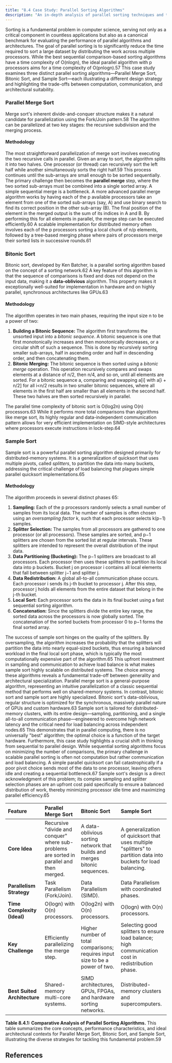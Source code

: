 ```yaml
---
title: "8.4 Case Study: Parallel Sorting Algorithms"
description: "An in-depth analysis of parallel sorting techniques and their performance characteristics."
---
```


Sorting is a fundamental problem in computer science, serving not only as a critical component in countless applications but also as a canonical benchmark for evaluating the performance of parallel algorithms and architectures. The goal of parallel sorting is to significantly reduce the time required to sort a large dataset by distributing the work across multiple processors. While the best sequential comparison-based sorting algorithms have a time complexity of O(nlogn), the ideal parallel algorithm with p processors aims for a time complexity of O(pnlogn​).57 This case study examines three distinct parallel sorting algorithms—Parallel Merge Sort, Bitonic Sort, and Sample Sort—each illustrating a different design strategy and highlighting the trade-offs between computation, communication, and architectural suitability.

### **Parallel Merge Sort**

Merge sort's inherent divide-and-conquer structure makes it a natural candidate for parallelization using the Fork/Join pattern.58 The algorithm can be parallelized at two key stages: the recursive subdivision and the merging process.

#### **Methodology**

The most straightforward parallelization of merge sort involves executing the two recursive calls in parallel. Given an array to sort, the algorithm splits it into two halves. One processor (or thread) can recursively sort the left half while another simultaneously sorts the right half.59 This process continues until the sub-arrays are small enough to be sorted sequentially. The primary challenge then becomes the **parallel merge** step, where the two sorted sub-arrays must be combined into a single sorted array.
A simple sequential merge is a bottleneck. A more advanced parallel merge algorithm works by having each of the p available processors take an element from one of the sorted sub-arrays (say, A) and use binary search to find its correct position in the other sub-array (B). The final position of the element in the merged output is the sum of its indices in A and B. By performing this for all elements in parallel, the merge step can be executed efficiently.60 A scalable implementation for distributed memory often involves each of the p processors sorting a local chunk of n/p elements, followed by a tree-based merging phase where pairs of processors merge their sorted lists in successive rounds.61

### **Bitonic Sort**

Bitonic sort, developed by Ken Batcher, is a parallel sorting algorithm based on the concept of a sorting network.62 A key feature of this algorithm is that the sequence of comparisons is fixed and does not depend on the input data, making it a **data-oblivious** algorithm. This property makes it exceptionally well-suited for implementation in hardware and on highly parallel, synchronous architectures like GPUs.63

#### **Methodology**

The algorithm operates in two main phases, requiring the input size n to be a power of two:

1. **Building a Bitonic Sequence:** The algorithm first transforms the unsorted input into a *bitonic sequence*. A bitonic sequence is one that first monotonically increases and then monotonically decreases, or a circular shift of such a sequence. This is done by recursively sorting smaller sub-arrays, half in ascending order and half in descending order, and then concatenating them.
2. **Bitonic Merging:** The bitonic sequence is then sorted using a *bitonic merge* operation. This operation recursively compares and swaps elements at a distance of n/2, then n/4, and so on, until all elements are sorted. For a bitonic sequence a, comparing and swapping a\[i\] with a\[i + n/2\] for all i\<n/2 results in two smaller bitonic sequences, where all elements in the first half are smaller than all elements in the second half. These two halves are then sorted recursively in parallel.

The parallel time complexity of bitonic sort is O(log2n) using O(n) processors.63 While it performs more total comparisons than algorithms like merge sort, its highly regular and data-independent communication pattern allows for very efficient implementation on SIMD-style architectures where processors execute instructions in lock-step.64

### **Sample Sort**

Sample sort is a powerful parallel sorting algorithm designed primarily for distributed-memory systems. It is a generalization of quicksort that uses multiple pivots, called *splitters*, to partition the data into many buckets, addressing the critical challenge of load balancing that plagues simple parallel quicksort implementations.65

#### **Methodology**

The algorithm proceeds in several distinct phases 65:

1. **Sampling:** Each of the p processors randomly selects a small number of samples from its local data. The number of samples is often chosen using an *oversampling factor* k, such that each processor selects k(p−1) samples.
2. **Splitter Selection:** The samples from all processors are gathered to one processor (or all processors). These samples are sorted, and p−1 splitters are chosen from the sorted list at regular intervals. These splitters are intended to represent the overall distribution of the input data.
3. **Data Partitioning (Bucketing):** The p−1 splitters are broadcast to all processors. Each processor then uses these splitters to partition its local data into p buckets. Bucket j on processor i contains all local elements that fall between splitter j−1 and splitter j.
4. **Data Redistribution:** A global all-to-all communication phase occurs. Each processor i sends its j-th bucket to processor j. After this step, processor j holds all elements from the entire dataset that belong in the j-th bucket.
5. **Local Sort:** Each processor sorts the data in its final bucket using a fast sequential sorting algorithm.
6. **Concatenation:** Since the splitters divide the entire key range, the sorted data across the processors is now globally sorted. The concatenation of the sorted buckets from processor 0 to p−1 forms the final sorted array.

The success of sample sort hinges on the quality of the splitters. By oversampling, the algorithm increases the probability that the splitters will partition the data into nearly equal-sized buckets, thus ensuring a balanced workload in the final local sort phase, which is typically the most computationally expensive part of the algorithm.65 This upfront investment in sampling and communication to achieve load balance is what makes sample sort highly scalable on distributed systems.
The choice among these algorithms reveals a fundamental trade-off between generality and architectural specialization. Parallel merge sort is a general-purpose algorithm, representing an intuitive parallelization of a classic sequential method that performs well on shared-memory systems. In contrast, bitonic sort and sample sort are highly specialized. Bitonic sort's data-oblivious, regular structure is optimized for the synchronous, massively parallel nature of GPUs and custom hardware.63 Sample sort is tailored for distributed-memory clusters, with its entire design—sampling, partitioning, and a single all-to-all communication phase—engineered to overcome high network latency and the critical need for load balancing across independent nodes.65 This demonstrates that in parallel computing, there is no universally "best" algorithm; the optimal choice is a function of the target hardware.
Furthermore, this case study highlights a crucial shift in thinking from sequential to parallel design. While sequential sorting algorithms focus on minimizing the number of comparisons, the primary challenge in scalable parallel sorting is often not computation but rather communication and load balancing. A simple parallel quicksort can fail catastrophically if a poor pivot choice sends most of the data to one processor, leaving others idle and creating a sequential bottleneck.67 Sample sort's design is a direct acknowledgment of this problem; its complex sampling and splitter selection phases are an upfront cost paid specifically to ensure a balanced distribution of work, thereby minimizing processor idle time and maximizing parallel efficiency.65

| Feature | Parallel Merge Sort | Bitonic Sort | Sample Sort |
| :---- | :---- | :---- | :---- |
| **Core Idea** | Recursive "divide and conquer" where sub-problems are sorted in parallel and then merged. | A data-oblivious sorting network that builds and merges bitonic sequences. | A generalization of quicksort that uses multiple "splitters" to partition data into buckets for load balancing. |
| **Parallelism Strategy** | Task Parallelism (Fork/Join). | Data Parallelism (SIMD). | Data Parallelism with coordinated phases. |
| **Time Complexity (Ideal)** | O(logn) with O(n) processors. | O(log2n) with O(n) processors. | O(logn) with O(n) processors. |
| **Key Challenge** | Efficiently parallelizing the merge step. | Higher number of total comparisons; requires input size to be a power of two. | Selecting good splitters to ensure load balance; high communication cost in redistribution phase. |
| **Best Suited Architecture** | Shared-memory multi-core systems. | SIMD architectures, GPUs, FPGAs, and hardware sorting networks. | Distributed-memory clusters and supercomputers. |

**Table 8.4.1: Comparative Analysis of Parallel Sorting Algorithms.** This table summarizes the core concepts, performance characteristics, and ideal architectural contexts for Parallel Merge Sort, Bitonic Sort, and Sample Sort, illustrating the diverse strategies for tackling this fundamental problem.59

## References

[^1]: Introduction to Parallel Computing Tutorial \- | HPC @ LLNL, accessed October 6, 2025, [https://hpc.llnl.gov/documentation/tutorials/introduction-parallel-computing-tutorial](https://hpc.llnl.gov/documentation/tutorials/introduction-parallel-computing-tutorial)
[^2]: parallel-computational-models.pdf, accessed October 6, 2025, [https://www.ijcsma.com/articles/parallel-computational-models.pdf](https://www.ijcsma.com/articles/parallel-computational-models.pdf)
[^3]: Models for Parallel Computing: Review and Perspectives \- IDA.LiU.SE, accessed October 6, 2025, [https://www.ida.liu.se/~chrke55/papers/modelsurvey.pdf](https://www.ida.liu.se/~chrke55/papers/modelsurvey.pdf)
[^4]: Parallel algorithms in shared memory \- Thomas Ropars, accessed October 6, 2025, [https://tropars.github.io/downloads/lectures/PAP/pap_3_shared_memory_algos.pdf](https://tropars.github.io/downloads/lectures/PAP/pap_3_shared_memory_algos.pdf)
[^5]: PRAM or Parallel Random Access Machines \- GeeksforGeeks, accessed October 6, 2025, [https://www.geeksforgeeks.org/computer-organization-architecture/pram-or-parallel-random-access-machines/](https://www.geeksforgeeks.org/computer-organization-architecture/pram-or-parallel-random-access-machines/)
[^6]: COMP 633: Parallel Computing PRAM Algorithms, accessed October 6, 2025, [https://www.cs.unc.edu/~prins/Classes/633/Readings/pram.pdf](https://www.cs.unc.edu/~prins/Classes/633/Readings/pram.pdf)
[^7]: Parallel Random-Access Machines \- Computer Science, UWO, accessed October 6, 2025, [https://www.csd.uwo.ca/~mmorenom/HPC-Slides/The_PRAM_model.pdf](https://www.csd.uwo.ca/~mmorenom/HPC-Slides/The_PRAM_model.pdf)
[^8]: A Survey of Parallel Algorithms for Shared-Memory Machines, accessed October 6, 2025, [https://www2.eecs.berkeley.edu/Pubs/TechRpts/1988/CSD-88-408.pdf](https://www2.eecs.berkeley.edu/Pubs/TechRpts/1988/CSD-88-408.pdf)
[^9]: A survey of parallel algorithms for shared-memory machines (Book) | OSTI.GOV, accessed October 6, 2025, [https://www.osti.gov/biblio/5805553](https://www.osti.gov/biblio/5805553)
[^10]: Parallel Computation Models \- Rice University, accessed October 6, 2025, [https://www.cs.rice.edu/~vs3/comp422/lecture-notes/comp422-lec20-s08-v1.pdf](https://www.cs.rice.edu/~vs3/comp422/lecture-notes/comp422-lec20-s08-v1.pdf)
[^11]: Parallel RAM \- Wikipedia, accessed October 6, 2025, [https://en.wikipedia.org/wiki/Parallel_RAM](https://en.wikipedia.org/wiki/Parallel_RAM)
[^12]: Section \#2: PRAM models (CS838: Topics in parallel computing, CS1221, Thu, Jan 21, 1999, 8:00-9:15 am) Pavel Tvrdik \- cs.wisc.edu, accessed October 6, 2025, [https://pages.cs.wisc.edu/~tvrdik/2/html/Section2.html](https://pages.cs.wisc.edu/~tvrdik/2/html/Section2.html)
[^13]: Introduction to Parallel Algorithms \- Computer Engineering Group, accessed October 6, 2025, [https://www.eecg.toronto.edu/~ece1762/hw/par.pdf](https://www.eecg.toronto.edu/~ece1762/hw/par.pdf)
[^14]: LogP: Towards a realistic Model of Parallel Computation, accessed October 6, 2025, [https://users.cs.utah.edu/~kirby/classes/cs6230/CullerSlides.pdf](https://users.cs.utah.edu/~kirby/classes/cs6230/CullerSlides.pdf)
[^15]: Bulk synchronous parallel \- Wikipedia, accessed October 6, 2025, [https://en.wikipedia.org/wiki/Bulk_synchronous_parallel](https://en.wikipedia.org/wiki/Bulk_synchronous_parallel)
[^16]: Bulk Synchronous Parallel \- HClib-Actor Documentation, accessed October 6, 2025, [https://hclib-actor.com/background/bsp/](https://hclib-actor.com/background/bsp/)
[^17]: RAM, PRAM, and LogP models, accessed October 6, 2025, [https://www.cs.fsu.edu/~xyuan/cis4930-cda5125/lect23_logpbsp.ppt](https://www.cs.fsu.edu/~xyuan/cis4930-cda5125/lect23_logpbsp.ppt)
[^18]: BSP Tutorial \- Apache Hama, accessed October 6, 2025, [https://hama.apache.org/hama_bsp_tutorial.html](https://hama.apache.org/hama_bsp_tutorial.html)
[^19]: BSP model \- Bulk, accessed October 6, 2025, [https://jwbuurlage.github.io/Bulk/bsp/](https://jwbuurlage.github.io/Bulk/bsp/)
[^20]: LogP: Towards a Realistic Model of Parallel Computation | EECS at ..., accessed October 6, 2025, [https://www2.eecs.berkeley.edu/Pubs/TechRpts/1992/6262.html](https://www2.eecs.berkeley.edu/Pubs/TechRpts/1992/6262.html)
[^21]: LogP: Towards a realistic model of parallel computation \- Illinois Experts, accessed October 6, 2025, [https://experts.illinois.edu/en/publications/logp-towards-a-realistic-model-of-parallel-computation-2](https://experts.illinois.edu/en/publications/logp-towards-a-realistic-model-of-parallel-computation-2)
[^22]: CS 498 Hot Topics in High Performance Computing \- Torsten Hoefler, accessed October 6, 2025, [https://htor.ethz.ch/teaching/CS498/hoefler_cs498_lecture_4.pdf](https://htor.ethz.ch/teaching/CS498/hoefler_cs498_lecture_4.pdf)
[^23]: LogP machine \- Wikipedia, accessed October 6, 2025, [https://en.wikipedia.org/wiki/LogP_machine](https://en.wikipedia.org/wiki/LogP_machine)
[^24]: Design of Parallel and High-Performance Computing: Distributed-Memory Models and Algorithms, accessed October 6, 2025, [https://spcl.inf.ethz.ch/Teaching/2015-dphpc/lecture/lecture12-loggp](https://spcl.inf.ethz.ch/Teaching/2015-dphpc/lecture/lecture12-loggp)
[^25]: Lecture 26: Performance Models for Distributed Memory Parallel Computing, accessed October 6, 2025, [https://wgropp.cs.illinois.edu/courses/cs598-s15/lectures/lecture26.pdf](https://wgropp.cs.illinois.edu/courses/cs598-s15/lectures/lecture26.pdf)
[^26]: BSP vs LogP1 \- dei.unipd.it, accessed October 6, 2025, [https://www.dei.unipd.it/~geppo/PAPERS/BSPvsLogP.pdf](https://www.dei.unipd.it/~geppo/PAPERS/BSPvsLogP.pdf)
[^27]: (PDF) BSP vs LogP. \- ResearchGate, accessed October 6, 2025, [https://www.researchgate.net/publication/221257656_BSP_vs_LogP](https://www.researchgate.net/publication/221257656_BSP_vs_LogP)
[^28]: (PDF) LogP: A Practical Model of Parallel Computation. \- ResearchGate, accessed October 6, 2025, [https://www.researchgate.net/publication/220420294_LogP_A_Practical_Model_of_Parallel_Computation](https://www.researchgate.net/publication/220420294_LogP_A_Practical_Model_of_Parallel_Computation)
[^29]: Chapter 3. Parallel Algorithm Design Methodology, accessed October 6, 2025, [https://www.cs.hunter.cuny.edu/~sweiss/course_materials/csci493.65/lecture_notes/chapter03.pdf](https://www.cs.hunter.cuny.edu/~sweiss/course_materials/csci493.65/lecture_notes/chapter03.pdf)
[^30]: 9.3. Parallel Design Patterns — Computer Systems Fundamentals, accessed October 6, 2025, [https://w3.cs.jmu.edu/kirkpams/OpenCSF/Books/csf/html/ParallelDesign.html](https://w3.cs.jmu.edu/kirkpams/OpenCSF/Books/csf/html/ParallelDesign.html)
[^31]: Parallel Algorithm Analysis and Design, accessed October 6, 2025, [https://www.math-cs.gordon.edu/courses/cps343/presentations/Parallel_Alg_Design.pdf](https://www.math-cs.gordon.edu/courses/cps343/presentations/Parallel_Alg_Design.pdf)
[^32]: Data parallelism \- Wikipedia, accessed October 6, 2025, [https://en.wikipedia.org/wiki/Data_parallelism](https://en.wikipedia.org/wiki/Data_parallelism)
[^33]: What Is Data Parallelism? | Pure Storage, accessed October 6, 2025, [https://www.purestorage.com/knowledge/what-is-data-parallelism.html](https://www.purestorage.com/knowledge/what-is-data-parallelism.html)
[^34]: Parallel Algorithm \- Quick Guide \- Tutorials Point, accessed October 6, 2025, [https://www.tutorialspoint.com/parallel_algorithm/parallel_algorithm_quick_guide.htm](https://www.tutorialspoint.com/parallel_algorithm/parallel_algorithm_quick_guide.htm)
[^35]: Data parallelism vs Task parallelism \- Tutorials Point, accessed October 6, 2025, [https://www.tutorialspoint.com/data-parallelism-vs-task-parallelism](https://www.tutorialspoint.com/data-parallelism-vs-task-parallelism)
[^36]: Parallel Algorithm Design Strategies | Parallel and Distributed Computing Class Notes | Fiveable, accessed October 6, 2025, [https://fiveable.me/parallel-and-distributed-computing/unit-6/parallel-algorithm-design-strategies/study-guide/B9NPGnrWtPEbON5O](https://fiveable.me/parallel-and-distributed-computing/unit-6/parallel-algorithm-design-strategies/study-guide/B9NPGnrWtPEbON5O)
[^37]: Data Parallel, Task Parallel, and Agent Actor Architectures \- bytewax, accessed October 6, 2025, [https://bytewax.io/blog/data-parallel-task-parallel-and-agent-actor-architectures](https://bytewax.io/blog/data-parallel-task-parallel-and-agent-actor-architectures)
[^38]: Task parallelism \- Wikipedia, accessed October 6, 2025, [https://en.wikipedia.org/wiki/Task_parallelism](https://en.wikipedia.org/wiki/Task_parallelism)
[^39]: Types of parallelism \- Arm Immortalis and Mali GPU OpenCL Developer Guide, accessed October 6, 2025, [https://developer.arm.com/documentation/101574/latest/Parallel-processing-concepts/Types-of-parallelism](https://developer.arm.com/documentation/101574/latest/Parallel-processing-concepts/Types-of-parallelism)
[^40]: Data and Task Parallelism \- Intel, accessed October 6, 2025, [https://www.intel.com/content/www/us/en/docs/advisor/user-guide/2023-2/data-and-task-parallelism.html](https://www.intel.com/content/www/us/en/docs/advisor/user-guide/2023-2/data-and-task-parallelism.html)
[^41]: Principles of Parallel Algorithm Design: Concurrency and Decomposition \- Rice University, accessed October 6, 2025, [https://www.clear.rice.edu/comp422/lecture-notes/comp422-534-2020-Lecture2-ConcurrencyDecomposition.pdf](https://www.clear.rice.edu/comp422/lecture-notes/comp422-534-2020-Lecture2-ConcurrencyDecomposition.pdf)
[^42]: Design of Parallel Algorithms \- Physics and Astronomy, accessed October 6, 2025, [http://homepage.physics.uiowa.edu/~ghowes/teach/phys5905/lect/NumLec13_Design.pdf](http://homepage.physics.uiowa.edu/~ghowes/teach/phys5905/lect/NumLec13_Design.pdf)
[^43]: What is MapReduce? \- IBM, accessed October 6, 2025, [https://www.ibm.com/think/topics/mapreduce](https://www.ibm.com/think/topics/mapreduce)
[^44]: MapReduce 101: What It Is & How to Get Started | Talend, accessed October 6, 2025, [https://www.talend.com/resources/what-is-mapreduce/](https://www.talend.com/resources/what-is-mapreduce/)
[^45]: An Introduction to MapReduce with Map Reduce Example \- Analytics Vidhya, accessed October 6, 2025, [https://www.analyticsvidhya.com/blog/2022/05/an-introduction-to-mapreduce-with-a-word-count-example/](https://www.analyticsvidhya.com/blog/2022/05/an-introduction-to-mapreduce-with-a-word-count-example/)
[^46]: Map Reduce and its Phases with numerical example. \- GeeksforGeeks, accessed October 6, 2025, [https://www.geeksforgeeks.org/data-science/mapreduce-understanding-with-real-life-example/](https://www.geeksforgeeks.org/data-science/mapreduce-understanding-with-real-life-example/)
[^47]: 4.1 MapReduce — Parallel Computing for Beginners, accessed October 6, 2025, [https://www.learnpdc.org/PDCBeginners/6-furtherAvenues/mapreduce.html](https://www.learnpdc.org/PDCBeginners/6-furtherAvenues/mapreduce.html)
[^48]: Parallel Data Processing with Hadoop/MapReduce \- UCSB Computer Science, accessed October 6, 2025, [https://sites.cs.ucsb.edu/~tyang/class/240a17/slides/CS240TopicMapReduce.pdf](https://sites.cs.ucsb.edu/~tyang/class/240a17/slides/CS240TopicMapReduce.pdf)
[^49]: Parallel programming: Using the Fork-Join model in Salesforce \- West Monroe, accessed October 6, 2025, [https://www.westmonroe.com/insights/parallel-programming-using-the-fork-Join-model-in-salesforce](https://www.westmonroe.com/insights/parallel-programming-using-the-fork-Join-model-in-salesforce)
[^50]: CS 365: Lecture 13: Fork/Join Parallelism, accessed October 6, 2025, [https://ycpcs.github.io/cs365-spring2017/lectures/lecture13.html](https://ycpcs.github.io/cs365-spring2017/lectures/lecture13.html)
[^51]: Fork–join model \- Wikipedia, accessed October 6, 2025, [https://en.wikipedia.org/wiki/Fork%E2%80%93join_model](https://en.wikipedia.org/wiki/Fork%E2%80%93join_model)
[^52]: Introduction to the Fork/Join Framework \- Pluralsight, accessed October 6, 2025, [https://www.pluralsight.com/resources/blog/guides/introduction-to-the-fork-join-framework](https://www.pluralsight.com/resources/blog/guides/introduction-to-the-fork-join-framework)
[^53]: Fork/Join \- Essential Java Classes \- Oracle Help Center, accessed October 6, 2025, [https://docs.oracle.com/javase/tutorial/essential/concurrency/forkjoin.html](https://docs.oracle.com/javase/tutorial/essential/concurrency/forkjoin.html)
[^54]: Pipeline | Our Pattern Language, accessed October 6, 2025, [https://patterns.eecs.berkeley.edu/?page_id=542](https://patterns.eecs.berkeley.edu/?page_id=542)
[^55]: The Pipeline Design Pattern \- Examples in C# | HackerNoon, accessed October 6, 2025, [https://hackernoon.com/the-pipeline-design-pattern-examples-in-c](https://hackernoon.com/the-pipeline-design-pattern-examples-in-c)
[^56]: Difference between Fork/Join and Map/Reduce \- Stack Overflow, accessed October 6, 2025, [https://stackoverflow.com/questions/2538224/difference-between-fork-join-and-map-reduce](https://stackoverflow.com/questions/2538224/difference-between-fork-join-and-map-reduce)
[^57]: Which parallel sorting algorithm has the best average case performance? \- Stack Overflow, accessed October 6, 2025, [https://stackoverflow.com/questions/3969813/which-parallel-sorting-algorithm-has-the-best-average-case-performance](https://stackoverflow.com/questions/3969813/which-parallel-sorting-algorithm-has-the-best-average-case-performance)
[^58]: Parallel Merge Sort \- San Jose State University, accessed October 6, 2025, [https://www.sjsu.edu/people/robert.chun/courses/cs159/s3/T.pdf](https://www.sjsu.edu/people/robert.chun/courses/cs159/s3/T.pdf)
[^59]: Parallel Merge Sort | Zaid Humayun's Blog, accessed October 6, 2025, [https://redixhumayun.github.io/systems/2023/12/29/parallel-merge-sort.html](https://redixhumayun.github.io/systems/2023/12/29/parallel-merge-sort.html)
[^60]: Overview Parallel Merge Sort, accessed October 6, 2025, [https://stanford.edu/~rezab/classes/cme323/S16/notes/Lecture04/cme323_lec4.pdf](https://stanford.edu/~rezab/classes/cme323/S16/notes/Lecture04/cme323_lec4.pdf)
[^61]: Parallel Merge Sort Algorithm. Introduction | by Rachit Vasudeva ..., accessed October 6, 2025, [https://rachitvasudeva.medium.com/parallel-merge-sort-algorithm-e8175ab60e7](https://rachitvasudeva.medium.com/parallel-merge-sort-algorithm-e8175ab60e7)
[^62]: What is Bitonic sort? \- Educative.io, accessed October 6, 2025, [https://www.educative.io/answers/what-is-bitonic-sort](https://www.educative.io/answers/what-is-bitonic-sort)
[^63]: Bitonic sorter \- Wikipedia, accessed October 6, 2025, [https://en.wikipedia.org/wiki/Bitonic_sorter](https://en.wikipedia.org/wiki/Bitonic_sorter)
[^64]: Bitonic Sort \- GeeksforGeeks, accessed October 6, 2025, [https://www.geeksforgeeks.org/dsa/bitonic-sort/](https://www.geeksforgeeks.org/dsa/bitonic-sort/)
[^65]: Samplesort \- Wikipedia, accessed October 6, 2025, [https://en.wikipedia.org/wiki/Samplesort](https://en.wikipedia.org/wiki/Samplesort)
[^66]: Parallel Sample Sort using MPI, accessed October 6, 2025, [https://cse.buffalo.edu/faculty/miller/Courses/CSE702/Nicolas-Barrios-Fall-2021.pdf](https://cse.buffalo.edu/faculty/miller/Courses/CSE702/Nicolas-Barrios-Fall-2021.pdf)
[^67]: 12.7.4 Quicksort or Samplesort Algorithm \- The Netlib, accessed October 6, 2025, [https://www.netlib.org/utk/lsi/pcwLSI/text/node302.html](https://www.netlib.org/utk/lsi/pcwLSI/text/node302.html)
[^68]: Comparison of parallel sorting algorithms \- arXiv, accessed October 6, 2025, [https://arxiv.org/pdf/1511.03404](https://arxiv.org/pdf/1511.03404)
[^69]: Lecture 6: Parallel Matrix Algorithms (part 3), accessed October 6, 2025, [https://www3.nd.edu/~zxu2/acms60212-40212-S12/Lec-07-3.pdf](https://www3.nd.edu/~zxu2/acms60212-40212-S12/Lec-07-3.pdf)
[^70]: Matrix multiplication algorithm \- Wikipedia, accessed October 6, 2025, [https://en.wikipedia.org/wiki/Matrix_multiplication_algorithm](https://en.wikipedia.org/wiki/Matrix_multiplication_algorithm)
[^71]: Cannon's algorithm for distributed matrix multiplication \- OpenGenus IQ, accessed October 6, 2025, [https://iq.opengenus.org/cannon-algorithm-distributed-matrix-multiplication/](https://iq.opengenus.org/cannon-algorithm-distributed-matrix-multiplication/)
[^72]: PARALLEL MATRIX MULTIPLICATION: A SYSTEMATIC JOURNEY 1. Introduction. This paper serves a number of purposes, accessed October 6, 2025, [https://www.cs.utexas.edu/~flame/pubs/SUMMA2d3dTOMS.pdf](https://www.cs.utexas.edu/~flame/pubs/SUMMA2d3dTOMS.pdf)
[^73]: Cannon's Algorithm, accessed October 6, 2025, [https://users.cs.utah.edu/~hari/teaching/paralg/tutorial/05_Cannons.html](https://users.cs.utah.edu/~hari/teaching/paralg/tutorial/05_Cannons.html)
[^74]: CS 140 Homework 3: SUMMA Matrix Multiplication \- UCSB Computer Science, accessed October 6, 2025, [https://sites.cs.ucsb.edu/~gilbert/cs140/old/cs140Win2009/assignments/hw3.pdf](https://sites.cs.ucsb.edu/~gilbert/cs140/old/cs140Win2009/assignments/hw3.pdf)
[^75]: SUMMA: Scalable Universal Matrix Multiplication Algorithm \- UCSB Computer Science, accessed October 6, 2025, [https://sites.cs.ucsb.edu/~gilbert/cs140/old/cs140Win2009/assignments/lawn96-SUMMA.pdf](https://sites.cs.ucsb.edu/~gilbert/cs140/old/cs140Win2009/assignments/lawn96-SUMMA.pdf)
[^76]: Parallel and Distributed Algorithms and ... \- Canyi Lu (卢参义), accessed October 6, 2025, [https://canyilu.github.io/teaching/appd-fall-2016/tp4/tp4.pdf](https://canyilu.github.io/teaching/appd-fall-2016/tp4/tp4.pdf)
[^77]: Matrix multiplication on multidimensional torus networks \- UC Berkeley EECS, accessed October 6, 2025, [http://eecs.berkeley.edu/Pubs/TechRpts/2012/EECS-2012-28.pdf](http://eecs.berkeley.edu/Pubs/TechRpts/2012/EECS-2012-28.pdf)
[^78]: Communication-optimal parallel 2.5D matrix multiplication and LU factorization algorithms \- The Netlib, accessed October 6, 2025, [https://www.netlib.org/lapack/lawnspdf/lawn248.pdf](https://www.netlib.org/lapack/lawnspdf/lawn248.pdf)
[^79]: (PDF) Challenges in Parallel Graph Processing. \- ResearchGate, accessed October 6, 2025, [https://www.researchgate.net/publication/220439595_Challenges_in_Parallel_Graph_Processing](https://www.researchgate.net/publication/220439595_Challenges_in_Parallel_Graph_Processing)
[^80]: Parallel Computing Strategies for Irregular Algorithms RUPAK BlSWAS NASA Ames Research Center LEONlD OLlKER and HONGZHANG SHAN L, accessed October 6, 2025, [https://crd.lbl.gov/assets/pubs_presos/CDS/FTG/ARSCsubmit.pdf](https://crd.lbl.gov/assets/pubs_presos/CDS/FTG/ARSCsubmit.pdf)
[^81]: Parallel Computing Strategies for Irregular Algorithms \- NASA Technical Reports Server, accessed October 6, 2025, [https://ntrs.nasa.gov/api/citations/20020090950/downloads/20020090950.pdf](https://ntrs.nasa.gov/api/citations/20020090950/downloads/20020090950.pdf)
[^82]: Parallel Graph Algorithms \- IIT Madras, accessed October 6, 2025, [https://www.cse.iitm.ac.in/~rupesh/teaching/gpu/jan25/9-casestudy-graphs.pdf](https://www.cse.iitm.ac.in/~rupesh/teaching/gpu/jan25/9-casestudy-graphs.pdf)
[^83]: Parallel breadth-first search \- Wikipedia, accessed October 6, 2025, [https://en.wikipedia.org/wiki/Parallel_breadth-first_search](https://en.wikipedia.org/wiki/Parallel_breadth-first_search)
[^84]: High Level Approach to Parallel BFS \- YouTube, accessed October 6, 2025, [https://www.youtube.com/watch?v=pxOL-R7gUiQ](https://www.youtube.com/watch?v=pxOL-R7gUiQ)
[^85]: Parallel Breadth-First Search on Distributed Memory Systems \- People @EECS, accessed October 6, 2025, [https://people.eecs.berkeley.edu/~aydin/sc11_bfs.pdf](https://people.eecs.berkeley.edu/~aydin/sc11_bfs.pdf)
[^86]: A Parallelization of Dijkstra's Shortest Path Algorithm \- People, accessed October 6, 2025, [https://people.mpi-inf.mpg.de/~mehlhorn/ftp/ParallelizationDijkstra.pdf](https://people.mpi-inf.mpg.de/~mehlhorn/ftp/ParallelizationDijkstra.pdf)
[^87]: Dijkstra's algorithm \- Wikipedia, accessed October 6, 2025, [https://en.wikipedia.org/wiki/Dijkstra%27s_algorithm](https://en.wikipedia.org/wiki/Dijkstra%27s_algorithm)
[^88]: Parallel Single-Source Shortest Paths \- csail, accessed October 6, 2025, [https://courses.csail.mit.edu/6.884/spring10/projects/kelleyk-neboat-paper.pdf](https://courses.csail.mit.edu/6.884/spring10/projects/kelleyk-neboat-paper.pdf)
[^89]: Parallel single-source shortest path algorithm \- Wikipedia, accessed October 6, 2025, [https://en.wikipedia.org/wiki/Parallel_single-source_shortest_path_algorithm](https://en.wikipedia.org/wiki/Parallel_single-source_shortest_path_algorithm)
[^90]: Parallel Dijkstra's Algorithm: SSSP in Parallel \- GeeksforGeeks, accessed October 6, 2025, [https://www.geeksforgeeks.org/dsa/parallel-dijkstras-algorithm-sssp-in-parallel/](https://www.geeksforgeeks.org/dsa/parallel-dijkstras-algorithm-sssp-in-parallel/)
[^91]: Implementing Kruskal's and Prim's Algorithms: A Comprehensive Guide \- AlgoCademy, accessed October 6, 2025, [https://algocademy.com/blog/implementing-kruskals-and-prims-algorithms-a-comprehensive-guide/](https://algocademy.com/blog/implementing-kruskals-and-prims-algorithms-a-comprehensive-guide/)
[^92]: Difference between Prim's and Kruskal's algorithm for MST \- GeeksforGeeks, accessed October 6, 2025, [https://www.geeksforgeeks.org/dsa/difference-between-prims-and-kruskals-algorithm-for-mst/](https://www.geeksforgeeks.org/dsa/difference-between-prims-and-kruskals-algorithm-for-mst/)
[^93]: Parallel algorithms for minimum spanning trees \- Wikipedia, accessed October 6, 2025, [https://en.wikipedia.org/wiki/Parallel_algorithms_for_minimum_spanning_trees](https://en.wikipedia.org/wiki/Parallel_algorithms_for_minimum_spanning_trees)
[^94]: Kruskal's algorithm \- Wikipedia, accessed October 6, 2025, [https://en.wikipedia.org/wiki/Kruskal%27s_algorithm](https://en.wikipedia.org/wiki/Kruskal%27s_algorithm)
